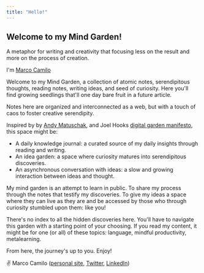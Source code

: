 ```yaml
---
title: "Hello!"
---
```


## Welcome to my Mind Garden!

A metaphor for writing and creativity that focusing less on the result and more on the process of creation.

I'm [Marco Camilo](https://marcocamilo.com)

Welcome to my Mind Garden, a collection of atomic notes, serendipitous thoughts, reading notes, writing ideas, and seed of curiosity. Here you'll find growing seedlings that'll one day bare fruit in a future article.

Notes here are organized and interconnected as a web, but with a touch of caos to foster creative serendipity.

Inspired by by [Andy Matuschak](https://notes.andymatuschak.org/About_these_notes), and Joel Hooks [digital garden manifesto](https://joelhooks.com/digital-garden), this space might be:
- A daily knowledge journal: a curated source of my daily insights through reading and writing.
- An idea garden: a space where curiosity matures into serendipitous discoveries.
- An asynchronous conversation with ideas: a slow and growing interaction between ideas and thought.

My mind garden is an attempt to learn in public. To share my process through the notes that testify my discoveries. To give my ideas a space where they can live as they are and be accessed by those who through curiosity stumbled upon them: like you!

There's no index to all the hidden discoveries here. You'll have to navigate this garden with a starting point of your choosing. If you read my content, it might be for one (or all) of these topics: language, mindful productivity, metalearning. 

From here, the journey's up to you. Enjoy!

✌️ Marco Camilo ([personal site](https://marcocamilo.com), [Twitter](https://twitter.com/_marcocamilo), [LinkedIn](https://linkedin.com/marcocamilo))
